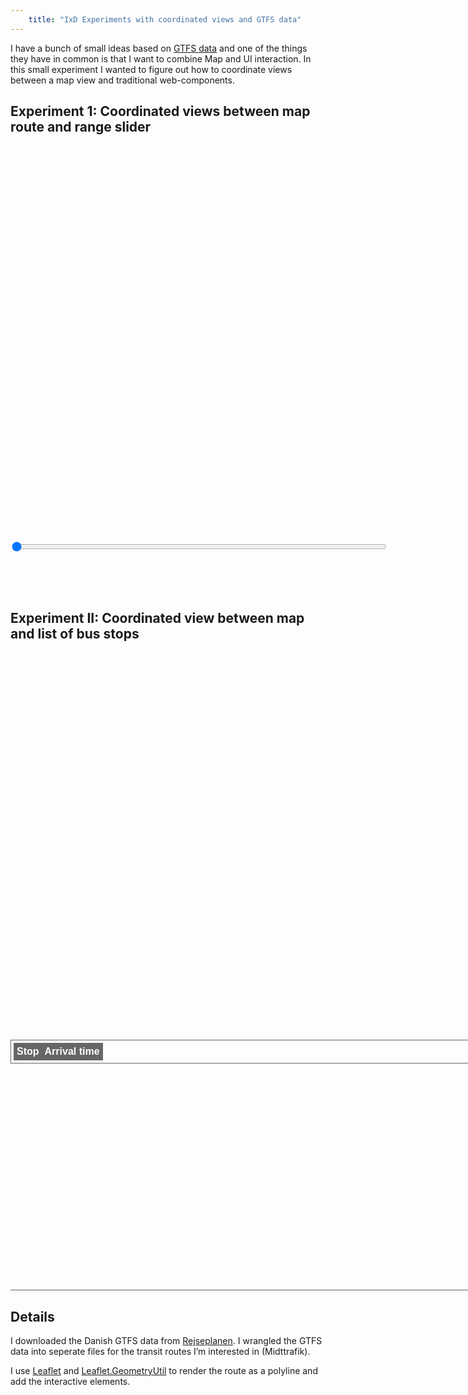 ```yaml
---
    title: "IxD Experiments with coordinated views and GTFS data"
---
```


I have a bunch of small ideas based on [GTFS data](https://gtfs.org/) and one of the things they have in common is that I want to combine Map and UI interaction. In this small experiment I wanted to figure out how to coordinate views between a map view and traditional web-components.

## Experiment 1: Coordinated views between map route and range slider
<link rel="stylesheet" href="https://unpkg.com/leaflet@1.9.3/dist/leaflet.css" integrity="sha256-kLaT2GOSpHechhsozzB+flnD+zUyjE2LlfWPgU04xyI=" crossorigin="" />

<script src="https://unpkg.com/leaflet@1.9.3/dist/leaflet.js" integrity="sha256-WBkoXOwTeyKclOHuWtc+i2uENFpDZ9YPdf5Hf+D7ewM=" crossorigin=""></script>

<script src="/js/leaflet.geometryutil.js"></script>
<div id="map" style="width:100%; height:600px;"></div>
<div id="linecontainer" style="width:100%; height:100px;margin:auto;text-align: center;">
<input type="range" min="0" max="100" value="0" id="line" style="margin-top:20px;width:600px;" autocomplete="off">
</div>


<script type="text/javascript">
;(function(){
    let init = async () => {
        const map = L.map('map').setView([56.15, 10.2], 12);
        L.tileLayer('https://tile.openstreetmap.org/{z}/{x}/{y}.png', {
            maxZoom: 19,
            attribution: '&copy; <a href="http://www.openstreetmap.org/copyright">OpenStreetMap</a>'
        }).addTo(map);

        map.dragging.disable();
        map.touchZoom.disable();
        map.doubleClickZoom.disable();
        map.scrollWheelZoom.disable();
        map.boxZoom.disable();
        map.keyboard.disable();
        if (map.tap) map.tap.disable();
        document.getElementById('map').style.cursor = 'default';

        const line = document.querySelector("#line")
        const response = await fetch('/public/data/281_23982_3_12_3142.geojson')
        const json = await response.json()

        const points = json.features[0].properties.latlngdistance

        const pline = new L.Polyline(points, {
            color: 'blue',
            weight: 8,
            opacity: 0.5,
            smoothFactor: 1
        });

        pline.addTo(map);
        map.fitBounds(pline.getBounds())

        const marker = L.circleMarker(points[0], { draggable: 'true', fillOpacity: 1, color:"darkblue", fillColor: "blue", radius:8 }).addTo(map)

        pline.on("click", function (e) {
            let f = L.GeometryUtil.locateOnLine(map, pline, e.latlng)
            marker.setLatLng(e.latlng)
            setLineValue(f)
        })

        marker.on("mousedown", function (e) {
            map.dragging.disable()
            map.on("mousemove", track)
        })

        map.on("mouseup", function (e) {
            map.dragging.enable()
            map.off("mousemove", track)
        })

        line.oninput = function (e) {
            let p = L.GeometryUtil.interpolateOnLine(map, pline, this.value / 100)
            marker.setLatLng(p.latLng)
        }

        function track(e) {
            let p = pline.closestLayerPoint(map.latLngToLayerPoint(e.latlng))
            marker.setLatLng(map.layerPointToLatLng(p))

            let f = L.GeometryUtil.locateOnLine(map, pline, e.latlng)
            setLineValue(f)
        }

        function setLineValue(factor) {
            line.value = factor * 100
        }
    }

    init()
})()
    

</script>

## Experiment II: Coordinated view between map and list of bus stops

<style>
        #map2 {
            width: 100%;
            height: 600px;
        }

        #list {
            margin: auto;
            height: 400px;
            margin-top: 20px;
            width: 800px;
            overflow: scroll;
            border-bottom: 1px solid #666;
        }

        table {
            margin: auto;
            width: 800px;
            font-family: Arial, Helvetica, sans-serif;
            cursor: pointer;
        }

        table,
        th,
        td {
            border: 1px solid #666;
            border-collapse: collapse;
            padding: 4px;
        }

        th {
            background: #666;
            position: sticky;
            top: 0;
            color: white;
        }

        table tr>td:last-of-type {
            text-align: center;
        }

        table tr.focus {
            background-color: lightgray;
        }
    </style>
<div id="map2">
</div>
<div id="list">
<table>
<tbody>
<tr>
<th>Stop</th>
<th>Arrival time</th>
</tr>
</tbody>
</table>
</div>


<script type="text/javascript">
;(function(){
    let init = async () => {
        const map = L.map('map2').setView([56.15, 10.2], 1);
        L.tileLayer('https://tile.openstreetmap.org/{z}/{x}/{y}.png', {
            maxZoom: 19,
            attribution: '&copy; <a href="http://www.openstreetmap.org/copyright">OpenStreetMap</a>'
        }).addTo(map);

        //Locking interaction with map
        map.dragging.disable();
        map.touchZoom.disable();
        map.doubleClickZoom.disable();
        map.scrollWheelZoom.disable();
        map.boxZoom.disable();
        map.keyboard.disable();
        if (map.tap) map.tap.disable();
        document.getElementById('map2').style.cursor = 'default';

        const table = document.querySelector("#list table")

        table.addEventListener("mouseover", tableOver)

        const response = await fetch('/public/data/281_23982_3_12_111718624.geojson')
        const json = await response.json()

        const points = json.features[0].properties.latlngs
        const stops = json.features[0].properties.stops

        const pline = new L.Polyline(points, {
            color: 'blue',
            weight: 4,
            opacity: 0.5,
            smoothFactor: 1
        });

        pline.addTo(map);
        map.fitBounds(pline.getBounds())

        for (i in stops) {
            let stop = stops[i]
            let row = table.insertRow(-1)
            row.dataset.lat = stop.lat
            row.dataset.lng = stop.lng
            row.id = "s" + stop.stop_id
            let c0 = row.insertCell(0)
            let c1 = row.insertCell(1)
            c0.innerHTML = stop.name
            c1.innerHTML = stop.arrival
            drawstop(stop.lat, stop.lng, pline, map)
        }

        const marker = L.marker(points[0]).addTo(map)
        let icon = document.querySelector("#map2 img.leaflet-marker-icon")
        icon.draggable = false;

        function tableOver(evt) {
            let t = evt.target.nodeName == "TD" ? evt.target.parentNode : evt.target

            if (t.nodeName == "TH" || t.nodeName == "TABLE") {
                return
            }

            let focus = document.querySelector("table tr.focus")

            if (focus) {
                focus.classList = ""
            }
            t.classList = "focus"

            let latlng = L.latLng([t.dataset.lat, t.dataset.lng])
            marker.setLatLng(latlng)
        }

        pline.on("click", function (e) {
            marker.setLatLng(e.latlng)

            let p = pline.closestLayerPoint(map.latLngToLayerPoint(e.latlng))
            let closestStopId = findClosestStopID(p, stops, map)
            if (closestStopId != -1) {
                focusStopInTable(closestStopId)
            }
        })

        marker.on("mousedown", function (e) {
            map.dragging.disable()
            map.on("mousemove", track)
        })

        map.on("mouseup", function (e) {
            map.dragging.enable()
            map.off("mousemove", track)
        })

        function track(e) {
            let p = pline.closestLayerPoint(map.latLngToLayerPoint(e.latlng))
            marker.setLatLng(map.layerPointToLatLng(p));

            let closestStopId = findClosestStopID(p, stops, map)
            if (closestStopId != -1) {
                focusStopInTable(closestStopId)
            }
        }

        function drawstop(lat, lng, polyline, map) {
            L.circle([parseFloat(lat), parseFloat(lng)], { color: "darkblue", radius: 3, fillColor: "darkblue" }).addTo(map)
        }

        function findClosestStopID(point, stops, map) {
            let lowestDistance = 1000
            let closestStopId = -1

            //this can be optimized
            //either by maintaining a closestStop index for searching on move
            //or with a binary search
            //not an issue for the demo, just not ideal
            for (i in stops) {
                s = stops[i]
                let distance = map.latLngToLayerPoint(L.latLng([s.lat, s.lng])).distanceTo(point)
                if (distance < lowestDistance) {
                    closestStopId = s.stop_id
                    lowestDistance = distance
                }
            }

            return closestStopId
        }

        function focusStopInTable(stopID) {
            let focus = document.querySelector("table tr.focus")

            if (focus) {
                focus.classList = ""
            }

            let t = document.querySelector("table tr#s" + stopID)
            t.classList = "focus"
            t.scrollIntoView({ block: "center" })
        }

    }

    init()
})()
    
</script>


## Details

I downloaded the Danish GTFS data from [Rejseplanen](https://www.rejseplanen.info/labs/GTFS.zip). I wrangled the GTFS data into seperate files for the transit routes I'm interested in (Midttrafik).

I use [Leaflet](https://leafletjs.com/) and [Leaflet.GeometryUtil](https://github.com/makinacorpus/Leaflet.GeometryUtil) to render the route as a polyline and add the interactive elements. 

